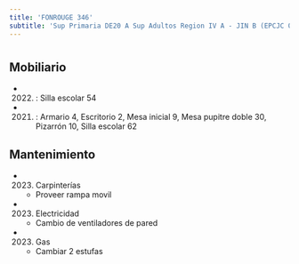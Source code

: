 ```yaml
---
title: 'FONROUGE 346'
subtitle: 'Sup Primaria DE20 A Sup Adultos Region IV A - JIN B (EPCJC 08/20°) [S] - EPC N° 08 DR. DALMACIO VELEZ SARSFIELD'
---
```


#


## Mobiliario

*  (2022) : Silla escolar 54 

*  (2021) : Armario 4, Escritorio 2, Mesa inicial 9, Mesa pupitre doble 30, Pizarrón 10, Silla escolar 62 





## Mantenimiento

*  (2023) Carpinterías 
    + Proveer rampa movil

*  (2023) Electricidad 
    + Cambio de ventiladores de pared

*  (2023) Gas 
    + Cambiar 2 estufas



